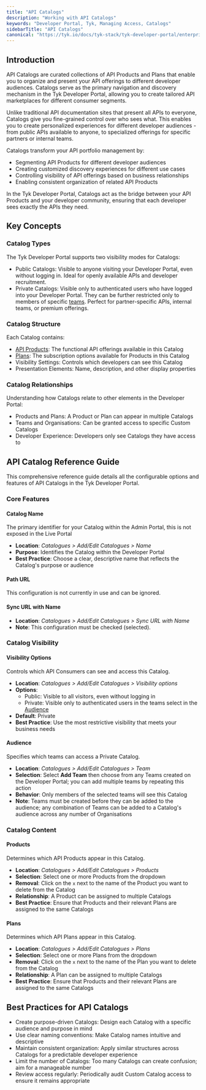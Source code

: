 ```yaml
---
title: "API Catalogs"
description: "Working with API Catalogs"
keywords: "Developer Portal, Tyk, Managing Access, Catalogs"
sidebarTitle: "API Catalogs"
canonical: "https://tyk.io/docs/tyk-stack/tyk-developer-portal/enterprise-developer-portal/managing-access/manage-catalogues"
---
```


## Introduction

API Catalogs are curated collections of API Products and Plans that enable you to organize and present your API offerings to different developer audiences. Catalogs serve as the primary navigation and discovery mechanism in the Tyk Developer Portal, allowing you to create tailored API marketplaces for different consumer segments.

Unlike traditional API documentation sites that present all APIs to everyone, Catalogs give you fine-grained control over who sees what. This enables you to create personalized experiences for different developer audiences - from public APIs available to anyone, to specialized offerings for specific partners or internal teams.

Catalogs transform your API portfolio management by:

- Segmenting API Products for different developer audiences
- Creating customized discovery experiences for different use cases
- Controlling visibility of API offerings based on business relationships
- Enabling consistent organization of related API Products

In the Tyk Developer Portal, Catalogs act as the bridge between your API Products and your developer community, ensuring that each developer sees exactly the APIs they need.

## Key Concepts

### Catalog Types

The Tyk Developer Portal supports two visibility modes for Catalogs:

- Public Catalogs: Visible to anyone visiting your Developer Portal, even without logging in. Ideal for openly available APIs and developer recruitment.
- Private Catalogs: Visible only to authenticated users who have logged into your Developer Portal. They can be further restricted only to members of specific [teams](/nightly/portal/api-consumer). Perfect for partner-specific APIs, internal teams, or premium offerings.

### Catalog Structure

Each Catalog contains:

- [API Products](/nightly/portal/api-products): The functional API offerings available in this Catalog
- [Plans](/nightly/portal/api-plans): The subscription options available for Products in this Catalog
- Visibility Settings: Controls which developers can see this Catalog
- Presentation Elements: Name, description, and other display properties

### Catalog Relationships

Understanding how Catalogs relate to other elements in the Developer Portal:

- Products and Plans: A Product or Plan can appear in multiple Catalogs
- Teams and Organisations: Can be granted access to specific Custom Catalogs
- Developer Experience: Developers only see Catalogs they have access to

## API Catalog Reference Guide

This comprehensive reference guide details all the configurable options and features of API Catalogs in the Tyk Developer Portal.

### Core Features

#### Catalog Name

The primary identifier for your Catalog within the Admin Portal, this is not exposed in the Live Portal

- **Location**: *Catalogues > Add/Edit Catalogues > Name*
- **Purpose**: Identifies the Catalog within the Developer Portal
- **Best Practice**: Choose a clear, descriptive name that reflects the Catalog's purpose or audience

#### Path URL

This configuration is not currently in use and can be ignored.

#### Sync URL with Name

- **Location**: *Catalogues > Add/Edit Catalogues > Sync URL with Name*
- **Note**: This configuration must be checked (selected).

### Catalog Visibility

#### Visibility Options

Controls which API Consumers can see and access this Catalog.

- **Location**: *Catalogues > Add/Edit Catalogues > Visibility options*
- **Options**:
    - Public: Visible to all visitors, even without logging in
    - Private: Visible only to authenticated users in the teams select in the [Audience](/nightly/tyk-stack/tyk-developer-portal/enterprise-developer-portal/managing-access/manage-catalogues#audience)
- **Default**: Private
- **Best Practice**: Use the most restrictive visibility that meets your business needs

#### Audience

Specifies which teams can access a Private Catalog.

- **Location**: *Catalogues > Add/Edit Catalogues > Team*
- **Selection**: Select **Add Team** then choose from any Teams created on the Developer Portal; you can add multiple teams by repeating this action
- **Behavior**: Only members of the selected teams will see this Catalog
- **Note**: Teams must be created before they can be added to the audience; any combination of Teams can be added to a Catalog's audience across any number of Organisations

### Catalog Content

#### Products

Determines which API Products appear in this Catalog.

- **Location**: *Catalogues > Add/Edit Catalogues > Products*
- **Selection**: Select one or more Products from the dropdown
- **Removal**: Click on the `x` next to the name of the Product you want to delete from the Catalog
- **Relationship**: A Product can be assigned to multiple Catalogs
- **Best Practice**: Ensure that Products and their relevant Plans are assigned to the same Catalogs

#### Plans

Determines which API Plans appear in this Catalog.

- **Location**: *Catalogues > Add/Edit Catalogues > Plans*
- **Selection**: Select one or more Plans from the dropdown
- **Removal**: Click on the `x` next to the name of the Plan you want to delete from the Catalog
- **Relationship**: A Plan can be assigned to multiple Catalogs
- **Best Practice**: Ensure that Products and their relevant Plans are assigned to the same Catalogs

## Best Practices for API Catalogs

- Create purpose-driven Catalogs: Design each Catalog with a specific audience and purpose in mind
- Use clear naming conventions: Make Catalog names intuitive and descriptive
- Maintain consistent organization: Apply similar structures across Catalogs for a predictable developer experience
- Limit the number of Catalogs: Too many Catalogs can create confusion; aim for a manageable number
- Review access regularly: Periodically audit Custom Catalog access to ensure it remains appropriate
